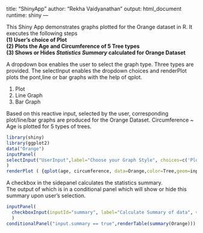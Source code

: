 title: "ShinyApp"
author: "Rekha Vaidyanathan"
output: html_document
runtime: shiny
---

This Shiny App demonstrates graphs plotted for the Orange dataset in R.
It executes the following steps<br><b>
(1) User's choice of Plot <br>
(2) Plots the Age and Circumference of 5 Tree types<br>
(3) Shows or Hides <i>Statistics Summary</i> calculated for Orange Dataset<br></b>

A dropdown box enables the user to select the graph type. Three types are provided.
The selectInput enables the dropdown choices and renderPlot plots the pont,line or bar graphs with the help of qplot.<br>

1. Plot <br>
2. Line Graph <br>
3. Bar Graph <br>

Based on this reactive input, selected by the user, corresponding plot/line/bar graphs are produced for the Orange Dataset. Circumference ~ Age is plotted for 5 types of trees.


```r
library(shiny)
library(ggplot2)
data("Orange")
inputPanel(
selectInput("UserInput",label="Choose your Graph Style", choices=c('Plot'='point', 'Line'='line','Bar'='bar'),selected='plot')
)
renderPlot ( {qplot(age, circumference, data=Orange,color=Tree,geom=input$UserInput ,stat='identity', environment=environment(),main="Graph for Orange Dataset") })

```

A checkbox in the sidepanel calculates the statistics summary.<br>
The output of which is in a
conditional panel which will show or hide this summary upon user's selection.

```r
inputPanel(
  checkboxInput(inputId="summary", label="Calculate Summary of data", value=FALSE)
  )
conditionalPanel("input.summary == true",renderTable(summary(Orange)))
```

